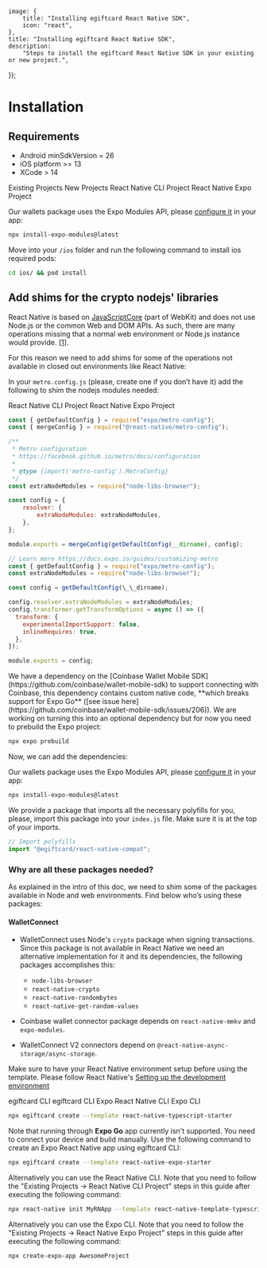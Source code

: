 
	image: {
		title: "Installing egiftcard React Native SDK",
		icon: "react",
	},
	title: "Installing egiftcard React Native SDK",
	description:
		"Steps to install the egiftcard React Native SDK in your existing or new project.",
});

# Installation

## Requirements

- Android minSdkVersion = 26
- iOS platform >= 13
- XCode > 14

<Tabs defaultValue="existing_projects">

<TabsList>
	<TabsTrigger value="existing_projects">Existing Projects</TabsTrigger>
	<TabsTrigger value="new_projects">New Projects</TabsTrigger>
</TabsList>

<TabsContent value="existing_projects">

<Tabs defaultValue="cli_project">
<TabsList>
<TabsTrigger value="cli_project">React Native CLI Project</TabsTrigger>
	<TabsTrigger value="expo_project">React Native Expo Project</TabsTrigger>
</TabsList>

<TabsContent value="cli_project">
	<InstallTabs
		npm="npm i ethers@^5 @egiftcard/react-native @egiftcard/react-native-compat node-libs-browser react-native-crypto react-native-randombytes react-native-get-random-values react-native-svg@^13.9.0 react-native-mmkv @react-native-async-storage/async-storage"
		yarn="yarn add ethers@^5 @egiftcard/react-native @egiftcard/react-native-compat node-libs-browser react-native-crypto react-native-randombytes react-native-get-random-values 'react-native-svg@^13.9.0' react-native-mmkv @react-native-async-storage/async-storage"
		pnpm="pnpm i ethers@^5 @egiftcard/react-native @egiftcard/react-native-compat node-libs-browser react-native-crypto react-native-randombytes react-native-get-random-values react-native-svg@^13.9.0 react-native-mmkv @react-native-async-storage/async-storage"
	/>

Our wallets package uses the Expo Modules API, please [configure it](https://docs.expo.dev/modules/overview/) in your app:

```bash
npx install-expo-modules@latest
```

Move into your `/ios` folder and run the following command to install ios required pods:

```bash
cd ios/ && pod install
```

## Add shims for the crypto nodejs' libraries

React Native is based on [JavaScriptCore](https://developer.apple.com/documentation/javascriptcore?language=objc) (part of WebKit) and does not use Node.js or the common Web and DOM APIs. As such, there are many operations missing that a normal web environment or Node.js instance would provide. [[1]](https://docs.ethers.org/v5/cookbook/react-native/#cookbook-reactnative-security).

For this reason we need to add shims for some of the operations not available in closed out environments like React Native:

In your `metro.config.js` (please, create one if you don’t have it) add the following to shim the nodejs modules needed:

<Tabs defaultValue="rn_cli">

<TabsList>
	<TabsTrigger value="rn_cli">React Native CLI Project</TabsTrigger>
	<TabsTrigger value="expo_cli">React Native Expo Project</TabsTrigger>
</TabsList>

<TabsContent value="rn_cli">

```javascript
const { getDefaultConfig } = require("expo/metro-config");
const { mergeConfig } = require("@react-native/metro-config");

/**
 * Metro configuration
 * https://facebook.github.io/metro/docs/configuration
 *
 * @type {import('metro-config').MetroConfig}
 */
const extraNodeModules = require("node-libs-browser");

const config = {
	resolver: {
		extraNodeModules: extraNodeModules,
	},
};

module.exports = mergeConfig(getDefaultConfig(__dirname), config);
```

</TabsContent>

<TabsContent value="expo_cli">

```javascript
// Learn more https://docs.expo.io/guides/customizing-metro
const { getDefaultConfig } = require("expo/metro-config");
const extraNodeModules = require("node-libs-browser");

const config = getDefaultConfig(\_\_dirname);

config.resolver.extraNodeModules = extraNodeModules;
config.transformer.getTransformOptions = async () => ({
  transform: {
    experimentalImportSupport: false,
    inlineRequires: true,
  },
});

module.exports = config;
```

</TabsContent>

</Tabs>

</TabsContent>

<TabsContent value="expo_project">
We have a dependency on the [Coinbase Wallet Mobile SDK](https://github.com/coinbase/wallet-mobile-sdk) to support connecting with Coinbase, this dependency contains custom native code, **which breaks support for Expo Go** ([see issue here](https://github.com/coinbase/wallet-mobile-sdk/issues/206)). We are working on turning this into an optional dependency but for now you need to prebuild the Expo project:

```bash
npx expo prebuild
```

Now, we can add the dependencies:

<InstallTabs
	npm="npm i ethers@^5 @egiftcard/react-native @egiftcard/react-native-compat node-libs-browser react-native-crypto react-native-randombytes react-native-get-random-values react-native-svg@^13.9.0 react-native-mmkv @react-native-async-storage/async-storage"
	yarn="yarn add ethers@^5 @egiftcard/react-native @egiftcard/react-native-compat node-libs-browser react-native-crypto react-native-randombytes react-native-get-random-values react-native-svg@^13.9.0 react-native-mmkv @react-native-async-storage/async-storage"
	pnpm="pnpm i ethers@^5 @egiftcard/react-native @egiftcard/react-native-compat node-libs-browser react-native-crypto react-native-randombytes react-native-get-random-values react-native-svg@^13.9.0 react-native-mmkv @react-native-async-storage/async-storage"
/>

Our wallets package uses the Expo Modules API, please [configure it](https://docs.expo.dev/modules/overview/) in your app:

```bash
npx install-expo-modules@latest
```

</TabsContent>
</Tabs>

We provide a package that imports all the necessary polyfills for you, please, import this package into your `index.js` file. Make sure it is at the top of your imports.

```javascript
// Import polyfills
import "@egiftcard/react-native-compat";
```

### Why are all these packages needed?

As explained in the intro of this doc, we need to shim some of the packages available in Node and web environments. Find below who’s using these packages:

#### WalletConnect

- WalletConnect uses Node's `crypto` package when signing transactions. Since this package is not available in React Native we need an alternative implementation for it and its dependencies, the following packages accomplishes this:

  - `node-libs-browser`
  - `react-native-crypto`
  - `react-native-randombytes`
  - `react-native-get-random-values`

- Coinbase wallet connector package depends on `react-native-mmkv` and `expo-modules`.

- WalletConnect V2 connectors depend on `@react-native-async-storage/async-storage`.

</TabsContent>
<TabsContent value="new_projects">

Make sure to have your React Native environment setup before using the template. Please follow React Native's [Setting up the development environment](https://reactnative.dev/docs/environment-setup)

<Tabs defaultValue="tw_cli">

<TabsList>
	<TabsTrigger value="tw_cli">egiftcard CLI</TabsTrigger>
	<TabsTrigger value="tw_cli_expo">egiftcard CLI Expo</TabsTrigger>
	<TabsTrigger value="rn_cli">React Native CLI</TabsTrigger>
	<TabsTrigger value="expo_cli">Expo CLI</TabsTrigger>
</TabsList>

<TabsContent value="tw_cli">

```bash
npx egiftcard create --template react-native-typescript-starter
```

</TabsContent>

<TabsContent value="tw_cli_expo">
Note that running through <b>Expo Go</b> app currently isn't supported. You
    need to connect your device and build manually. Use the following command to
    create an Expo React Native app using egiftcard CLI:

```bash
npx egiftcard create --template react-native-expo-starter
```

</TabsContent>

<TabsContent value="rn_cli">
Alternatively you can use the React Native CLI. Note that you need to follow
    the "Existing Projects -> React Native CLI Project" steps in this guide
    after executing the following command:

```bash
npx react-native init MyRNApp --template react-native-template-typescript
```

</TabsContent>

<TabsContent value="expo_cli">
Alternatively you can use the Expo CLI.
Note that you need to follow the  "Existing Projects -> React Native Expo Project" steps in this guide after executing the following command:

```bash
npx create-expo-app AwesomeProject
```

</TabsContent>

</Tabs>

</TabsContent>
</Tabs>
